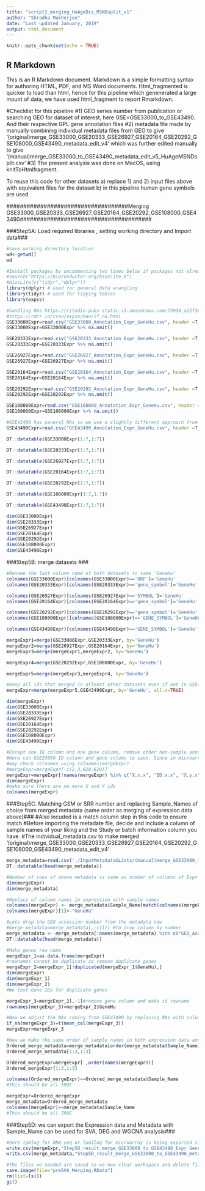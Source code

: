 ```yaml
---
title: "script2_merging_HuAgeDis_MSNDsplit_v1"
author: "Shradha Mukherjee"
date: "Last updated January, 2019"
output: html_document
---
```


```r
knitr::opts_chunk$set(echo = TRUE)
```

## R Markdown
This is an R Markdown document. Markdown is a simple formatting syntax for authoring HTML, PDF, and MS Word documents. Html_fragmented is quicker to load than html, hence for this pipeline which genenerated a large mount of data, we have used html_fragment to report Rmarkdown.

#Checklist for this pipeline 
  #1) GEO series number from publication or searching GEO for dataset of interest, here GSE=GSE33000_to_GSE43490. And their respective GPL gene annotation files
  #2) metadata file made by manually combining individual metadata files from GEO to give '(original)merge_GSE33000_GSE20333_GSE26927_GSE20164_GSE20292_GSE108000_GSE43490_metadata_edit_v4' which was further edited manually to give '(manual)merge_GSE33000_to_GSE43490_metadata_edit_v5_HuAgeMSNDsplit.csv' 
  #3) The present analysis was done on MacOS, using knitToHtmlfragment.
  
To reuse this code for other datasets 
  a) replace 1) and 2) input files above with equivalent files for the dataset
  b) in this pipeline human gene symbols are used

####################################Merging GSE33000_GSE20333_GSE26927_GSE20164_GSE20292_GSE108000_GSE43490####################################### 

###Step5A: Load required libraries , setting working directory and Import data###
```r
#save working directory location
wd<-getwd()
wd
```

```r
#Install packages by uncommenting two lines below if packages not already installed before
#source("https://bioconductor.org/biocLite.R")
#biocLite(c("tidyr","dplyr"))
library(dplyr) # used for general data wrangling
library(tidyr) # used for tidying tables
library(expss)
```

```r
#handling NAs https://rstudio-pubs-static.s3.amazonaws.com/73936_a22f365dbd584bbf883ed60c540ac736.html
#https://rdrr.io/cran/expss/man/if_na.html
GSE33000Expr=read.csv("GSE33000_Annotation_Expr_GeneHu.csv", header =T, sep=',', na.strings = c("", "NA"))
GSE33000Expr=GSE33000Expr %>% na.omit()

GSE20333Expr=read.csv("GSE20333_Annotation_Expr_GeneHu.csv", header =T, sep=',', na.strings = c("", "NA"))
GSE20333Expr=GSE20333Expr %>% na.omit()

GSE26927Expr=read.csv("GSE26927_Annotation_Expr_GeneHu.csv", header =T, sep=',', na.strings = c("", "NA"))
GSE26927Expr=GSE26927Expr %>% na.omit()

GSE20164Expr=read.csv("GSE20164_Annotation_Expr_GeneHu.csv", header =T, sep=',', na.strings = c("", "NA"))
GSE20164Expr=GSE20164Expr %>% na.omit()

GSE20292Expr=read.csv("GSE20292_Annotation_Expr_GeneHu.csv", header =T, sep=',', na.strings = c("", "NA"))
GSE20292Expr=GSE20292Expr %>% na.omit()

GSE108000Expr=read.csv("GSE108000_Annotation_Expr_GeneHu.csv", header =T, sep=',', na.strings = c("", "NA"))
GSE108000Expr=GSE108000Expr %>% na.omit()

#GSE43490 has several NAs so we use a slightly different approach from above and instead of na.omit we use replace with col or sample mean after we merge the datasets and remove the extra X and Y character columns
GSE43490Expr=read.csv("GSE43490_Annotation_Expr_GeneHu.csv", header =T, sep=',')
```

```r
DT::datatable(GSE33000Expr[1:7,1:7])
```

```r
DT::datatable(GSE20333Expr[1:7,1:7])
```

```r
DT::datatable(GSE26927Expr[1:7,1:7])
```

```r
DT::datatable(GSE20164Expr[1:7,1:7])
```

```r
DT::datatable(GSE20292Expr[1:7,1:7])
```

```r
DT::datatable(GSE108000Expr[1:7,1:7])
```

```r
DT::datatable(GSE43490Expr[1:7,1:7])
```

```r
dim(GSE33000Expr)
dim(GSE20333Expr)
dim(GSE26927Expr)
dim(GSE20164Expr)
dim(GSE20292Expr)
dim(GSE108000Expr)
dim(GSE43490Expr)
```

###Step5B: merge datasets ###

```r
#Rename the last column name of both datasets to same 'GeneHu'
colnames(GSE33000Expr)[colnames(GSE33000Expr)=='ORF']='GeneHu'
colnames(GSE20333Expr)[colnames(GSE20333Expr)=='gene_symbol']='GeneHu'

colnames(GSE26927Expr)[colnames(GSE26927Expr)=='SYMBOL']='GeneHu'
colnames(GSE20164Expr)[colnames(GSE20164Expr)=='gene_symbol']='GeneHu'

colnames(GSE20292Expr)[colnames(GSE20292Expr)=='gene_symbol']='GeneHu'
colnames(GSE108000Expr)[colnames(GSE108000Expr)=='GENE_SYMBOL']='GeneHu'

colnames(GSE43490Expr)[colnames(GSE43490Expr)=='GENE_SYMBOL']='GeneHu'
```

```r
mergeExpr1=merge(GSE33000Expr,GSE20333Expr, by='GeneHu')
mergeExpr2=merge(GSE26927Expr,GSE20164Expr, by='GeneHu')
mergeExpr3=merge(mergeExpr1,mergeExpr2, by='GeneHu')

mergeExpr4=merge(GSE20292Expr,GSE108000Expr, by='GeneHu')

mergeExpr5=merge(mergeExpr3,mergeExpr4, by='GeneHu')

#keep all ids that merged in atleast other datasets even if not in GSE43490
mergeExpr=merge(mergeExpr5,GSE43490Expr, by='GeneHu', all.x=TRUE)

dim(mergeExpr)
dim(GSE33000Expr)
dim(GSE20333Expr)
dim(GSE26927Expr)
dim(GSE20164Expr)
dim(GSE20292Expr)
dim(GSE108000Expr)
dim(GSE43490Expr)
```

```r
#Except one ID column and one gene column, remove other non-sample annotation columns. 
#Here can GSE33000 ID column and gene column to save. Since in microarray probe IDs are unique genes are not unique. We save gene columns and will remove duplicates later
#may check colnames using colnames(mergeExpr)
#mergeExpr=mergeExpr[-c(2,3,628,629)]
mergeExpr=mergeExpr[!names(mergeExpr) %in% c("X.x.x", "ID.x.x", "X.y.x", "ID.y.x", "X.x.y", "ID.x.y", "X.y.y", "ID.y.y", "X.x", "ID.x", "X.y","ID.y", "X", "ID")]
dim(mergeExpr)
#make sure there are no more X and Y ids
colnames(mergeExpr)
```
  
###Step5C: Matching GSM or SRR number and replacing Sample_Names of choice from merged metadata (same order as merging of expression data above)###
#Also incuded is a match column step in this code to ensure match
#Before importing the metadate file, decide and include a column of sample names of your liking and the Study or batch information column you have. 
#The individual_metadata.csv to make merged '(original)merge_GSE33000_GSE20333_GSE26927_GSE20164_GSE20292_GSE108000_GSE43490_metadata_edit_v4'
```r
merge_metadata=read.csv('./InputMetadata&Lists/(manual)merge_GSE33000_to_GSE43490_metadata_edit_v5_HuAgeMSNDsplit.csv', header =T, sep=',')
DT::datatable(head(merge_metadata))
```

```r
#Number of rows of above metadata is same as number of columns of Expr data +1 for GeneHu 
dim(mergeExpr)
dim(merge_metadata)
```

```r
#Replace of column names in expression with sample names
colnames(mergeExpr) <- merge_metadata$Sample_Name[match(colnames(mergeExpr), merge_metadata$GEO_Accession)]
colnames(mergeExpr)[1]<-"GeneHu"

```

```r
#Lets drop the GEO accession number from the metadata now
#merge_metadata=merge_metadata[,-c(1)] #to drop column by number
merge_metadata <- merge_metadata[!names(merge_metadata) %in% c("GEO_Accession")]
DT::datatable(head(merge_metadata))
```

```r
#Make genes row name
mergeExpr_1=as.data.frame(mergeExpr)
#rownames cannot be duplicate so remove duplicate genes
mergeExpr_2=mergeExpr_1[!duplicated(mergeExpr_1$GeneHu),]
dim(mergeExpr)
dim(mergeExpr_1)
dim(mergeExpr_2)
#We lost Gene IDs for duplicate genes
```

```r
mergeExpr_3=mergeExpr_2[,-1]#remove gene column and make it rowname
rownames(mergeExpr_3)=mergeExpr_2$GeneHu
```

```r
#Now we adjust the NAs coming from GSE43490 by replacing NAs with column mean. This way we retain the genes and do not lose genes because of this one dataset 
if_na(mergeExpr_3)=t(mean_col(mergeExpr_3))
mergeExpr=mergeExpr_3
```

```r
#Now we make the same order of sample names in both expression data and metadata
Ordered_merge_metadata=merge_metadata[order(merge_metadata$Sample_Name),]
Ordered_merge_metadata[1:3,1:3]

Ordered_mergeExpr=mergeExpr[ ,order(names(mergeExpr))]
Ordered_mergeExpr[1:3,1:3]

colnames(Ordered_mergeExpr)==Ordered_merge_metadata$Sample_Name
#This should be all TRUE 
```

```r
mergeExpr=Ordered_mergeExpr
merge_metadata=Ordered_merge_metadata
colnames(mergeExpr)==merge_metadata$Sample_Name
#This should be all TRUE 
```

###Step5D: we can export the Expression data and Metadata with Sample_Name can be used for SVA, DEG and WGCNA analysis###
```r
#here tpmlog for RNA-seq or lumilog for microarray is being exported similarly cpm, tpm, rpkm, cpmlog and rpkmlog can also be exported for ENA-seq
write.csv(mergeExpr,"Step5D_result_merge_GSE33000_to_GSE43490_Expr_Gene_SampleID.csv")
write.csv(merge_metadata,"Step5D_result_merge_GSE33000_to_GSE43490_metadata_SampleID.csv")
```

```r
#The files we needed are saved so we now clear workspace and delete files and folders that are not needed 
save.image(file="preSVA_Merging.RData")
rm(list=ls())
gc()
``` 
